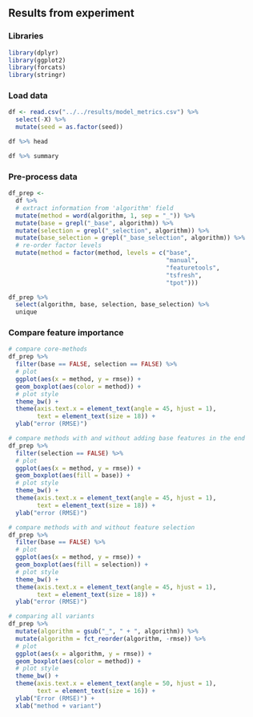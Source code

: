 ## Results from experiment

### Libraries
```r

library(dplyr)
library(ggplot2)
library(forcats)
library(stringr)

```


### Load data
```r

df <- read.csv("../../results/model_metrics.csv") %>% 
  select(-X) %>% 
  mutate(seed = as.factor(seed))

df %>% head

df %>% summary

```

### Pre-process data
```r

df_prep <-
  df %>% 
  # extract information from 'algorithm' field
  mutate(method = word(algorithm, 1, sep = "_")) %>% 
  mutate(base = grepl("_base", algorithm)) %>% 
  mutate(selection = grepl("_selection", algorithm)) %>% 
  mutate(base_selection = grepl("_base_selection", algorithm)) %>% 
  # re-order factor levels
  mutate(method = factor(method, levels = c("base",
                                            "manual",
                                            "featuretools",
                                            "tsfresh",
                                            "tpot")))

df_prep %>% 
  select(algorithm, base, selection, base_selection) %>% 
  unique

```


### Compare feature importance
```r

# compare core-methods
df_prep %>% 
  filter(base == FALSE, selection == FALSE) %>% 
  # plot
  ggplot(aes(x = method, y = rmse)) +
  geom_boxplot(aes(color = method)) +
  # plot style
  theme_bw() +
  theme(axis.text.x = element_text(angle = 45, hjust = 1),
        text = element_text(size = 18)) +
  ylab("error (RMSE)")

# compare methods with and without adding base features in the end
df_prep %>%
  filter(selection == FALSE) %>% 
  # plot
  ggplot(aes(x = method, y = rmse)) +
  geom_boxplot(aes(fill = base)) +
  # plot style
  theme_bw() +
  theme(axis.text.x = element_text(angle = 45, hjust = 1),
        text = element_text(size = 18)) +
  ylab("error (RMSE)")

# compare methods with and without feature selection
df_prep %>% 
  filter(base == FALSE) %>% 
  # plot
  ggplot(aes(x = method, y = rmse)) +
  geom_boxplot(aes(fill = selection)) +
  # plot style
  theme_bw() +
  theme(axis.text.x = element_text(angle = 45, hjust = 1),
        text = element_text(size = 18)) +
  ylab("error (RMSE)")

# comparing all variants
df_prep %>% 
  mutate(algorithm = gsub("_", " + ", algorithm)) %>% 
  mutate(algorithm = fct_reorder(algorithm, -rmse)) %>%
  # plot
  ggplot(aes(x = algorithm, y = rmse)) +
  geom_boxplot(aes(color = method)) +
  # plot style
  theme_bw() +
  theme(axis.text.x = element_text(angle = 50, hjust = 1),
        text = element_text(size = 16)) +
  ylab("Error (RMSE)") +
  xlab("method + variant")

```
